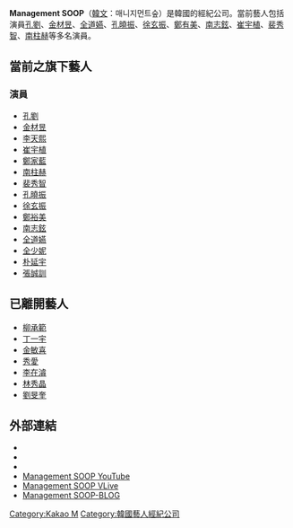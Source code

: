 {{Infobox Company 
|company_name = Management SOOP
|company_name_en  = 
|company_logo = 
|company_type = 
|original_text = 
|market_information = 
|foundation = 
|location = {{KOR}}[[首爾特別市|首爾特別市]][[江南區_(首爾)|江南區]]서울 강남구 학동로42길 65-1 
|predecessor = 
|founder = 
|industry = 
|products = 
|services = 歌手演員經紀管理
|capital = 
|revenue = 
|operating_income =
|profit =
|total_asset =
|net_asset =
|market_value =	
|num_employees =
|P/E ratio =
|earnings per share =
|Net asset value =
|accounting_period =
|parent = [[Kakao娛樂|Kakao娛樂]]
|major_shareholder = 
|divisions =
|subsid = 
|homepage = [http://www.msoopent.com/ 官方網站]
|telephone_no = 
|footnotes = 
|slogan = 
}}

'''Management SOOP'''（[[韓文|韓文]]：매니지먼트숲）是韓國的經紀公司。當前藝人包括演員[[孔劉|孔劉]]、[[金材昱|金材昱]]、[[全道嬿|全道嬿]]、[[孔曉振|孔曉振]]、[[徐玄振|徐玄振]]、[[鄭有美|鄭有美]]、[[南志鉉|南志鉉]]、[[崔宇植|崔宇植]]、[[裴秀智|裴秀智]]、[[南柱赫|南柱赫]]等多名演員。

==當前之旗下藝人==
===演員===
{{colbegin}}
* [[孔劉|孔劉]]
* [[金材昱|金材昱]]
* [[李天熙|李天熙]]
* [[崔宇植|崔宇植]]
* [[鄭家藍|鄭家藍]]
* [[南柱赫|南柱赫]]
* [[裴秀智|裴秀智]]
* [[孔曉振|孔曉振]]
* [[徐玄振|徐玄振]]
* [[鄭裕美|鄭裕美]]
* [[南志鉉|南志鉉]]
* [[全道嬿|全道嬿]]
* [[全少妮|全少妮]]
* [[朴延宇|朴延宇]]
* [[張誠訓|張誠訓]]
{{colend}}

==已離開藝人==
{{colbegin}}
* [[柳承範|柳承範]]
* [[丁一宇|丁一宇]]
* [[金敏喜|金敏喜]]
* [[秀愛|秀愛]]
* [[李在濬|李在濬]]
* [[林秀晶|林秀晶]]
* [[劉旻奎|劉旻奎]]
{{colend}}

== 外部連結 ==
* {{官方網站|http://www.msoopent.com}}
* {{facebook|soopent}}
* {{instagram|management_soop}}
*  [https://www.youtube.com/channel/UCPWLltIuHLCws1-O3B4ADtg Management SOOP YouTube] {{Wayback|url=https://www.youtube.com/channel/UCPWLltIuHLCws1-O3B4ADtg |date=20210511164602 }} 
*  [http://www.vlive.tv/channels/EBE269 Management SOOP VLive] {{Wayback|url=http://www.vlive.tv/channels/EBE269 |date=20161128072113 }} 
*[https://post.naver.com/my.nhn?memberNo=22903361 Management SOOP-BLOG] {{Wayback|url=https://post.naver.com/my.nhn?memberNo=22903361 |date=20201202000501 }}{{ko}}

{{Management SOOP}}
{{Kakao_M}}

[[Category:Kakao_M|Category:Kakao M]]
[[Category:韓國藝人經紀公司|Category:韓國藝人經紀公司]]